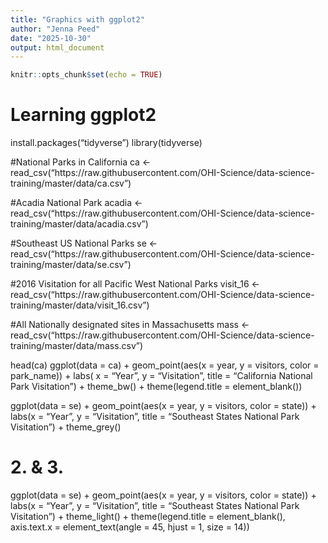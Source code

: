 ```yaml
---
title: "Graphics with ggplot2"
author: "Jenna Peed"
date: "2025-10-30"
output: html_document
---
```


```r
knitr::opts_chunk$set(echo = TRUE)
```

# Learning ggplot2

install.packages("tidyverse")
library(tidyverse)

#National Parks in California
ca <- read_csv("https://raw.githubusercontent.com/OHI-Science/data-science-training/master/data/ca.csv")

#Acadia National Park
acadia <- read_csv("https://raw.githubusercontent.com/OHI-Science/data-science-training/master/data/acadia.csv")

#Southeast US National Parks
se <- read_csv("https://raw.githubusercontent.com/OHI-Science/data-science-training/master/data/se.csv")

#2016 Visitation for all Pacific West National Parks
visit_16 <- read_csv("https://raw.githubusercontent.com/OHI-Science/data-science-training/master/data/visit_16.csv")

#All Nationally designated sites in Massachusetts
mass <- read_csv("https://raw.githubusercontent.com/OHI-Science/data-science-training/master/data/mass.csv")

head(ca)
ggplot(data = ca) +
  geom_point(aes(x = year, y = visitors, color =   park_name)) +
  labs( x = "Year",
        y = "Visitation",
        title = "California National Park Visitation") +
        theme_bw() +
        theme(legend.title = element_blank())

ggplot(data = se) +
  geom_point(aes(x = year, y = visitors, color = state)) +
  labs(x = "Year", y = "Visitation", title = "Southeast States National Park Visitation") +
  theme_grey()

# 2. & 3.
ggplot(data = se) +
  geom_point(aes(x = year, y = visitors, color = state)) +
  labs(x = "Year",
       y = "Visitation",
       title = "Southeast States National Park Visitation") +
  theme_light() +
  theme(legend.title = element_blank(),
        axis.text.x = element_text(angle = 45, hjust = 1, size = 14))


